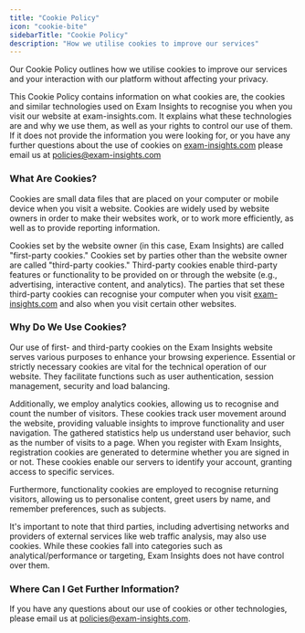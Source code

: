 ```yaml
---
title: "Cookie Policy"
icon: "cookie-bite"
sidebarTitle: "Cookie Policy"
description: "How we utilise cookies to improve our services"
---
```


Our Cookie Policy outlines how we utilise cookies to improve our services and your interaction with our platform without affecting your privacy.

This Cookie Policy contains information on what cookies are, the cookies and similar technologies used on Exam Insights to recognise you when you visit our website at exam-insights.com. It explains what these technologies are and why we use them, as well as your rights to control our use of them. If it does not provide the information you were looking for, or you have any further questions about the use of cookies on [exam-insights.com](https://exam-insights.com) please email us at [policies@exam-insights.com](mailto:policies@exam-insights.com)

### What Are Cookies?

Cookies are small data files that are placed on your computer or mobile device when you visit a website. Cookies are widely used by website owners in order to make their websites work, or to work more efficiently, as well as to provide reporting information.

Cookies set by the website owner (in this case, Exam Insights) are called "first-party cookies." Cookies set by parties other than the website owner are called "third-party cookies." Third-party cookies enable third-party features or functionality to be provided on or through the website (e.g., advertising, interactive content, and analytics). The parties that set these third-party cookies can recognise your computer when you visit [exam-insights.com](https://exam-insights.com) and also when you visit certain other websites.

### Why Do We Use Cookies?

Our use of first- and third-party cookies on the Exam Insights website serves various purposes to enhance your browsing experience. Essential or strictly necessary cookies are vital for the technical operation of our website. They facilitate functions such as user authentication, session management, security and load balancing.

Additionally, we employ analytics cookies, allowing us to recognise and count the number of visitors. These cookies track user movement around the website, providing valuable insights to improve functionality and user navigation. The gathered statistics help us understand user behavior, such as the number of visits to a page. When you register with Exam Insights, registration cookies are generated to determine whether you are signed in or not. These cookies enable our servers to identify your account, granting access to specific services.

Furthermore, functionality cookies are employed to recognise returning visitors, allowing us to personalise content, greet users by name, and remember preferences, such as subjects.

It's important to note that third parties, including advertising networks and providers of external services like web traffic analysis, may also use cookies. While these cookies fall into categories such as analytical/performance or targeting, Exam Insights does not have control over them.

### Where Can I Get Further Information?

If you have any questions about our use of cookies or other technologies, please email us at [policies@exam-insights.com](mailto:policies@exam-insights.com).